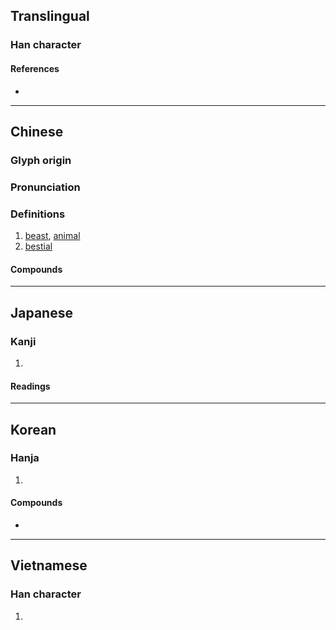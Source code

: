 {{also|獣|兽}}
{{character info/new}}
==Translingual==
{{Han simplified forms|獸|獣|兽}}

===Han character===
{{Han char|rn=94|rad=犬|as=15|sn=19|four=63634|canj=RRIK,XRRIK|ids=⿰嘼犬}}

====References====
* {{Han ref|kx=0721.030|dkj=20775|dj=1132.190|hdz=21375.050|uh=7378|ud=29560|bh=C37E|bd=50046}}

----

==Chinese==
{{zh-forms|s=兽}}

===Glyph origin===
{{Han etyl}}

===Pronunciation===
{{zh-pron
|m=shòu
|c=sau3
|h=pfs=chhu
|mn=siù
|w=2seu
|mc=y
|oc=y
|ma=
|cat=n,a
}}

===Definitions===
{{zh-hanzi}}

# [[beast]], [[animal]]
# [[bestial]]

====Compounds====
{{zh-der|獸姦:[[bestiality]] {{gloss|sexual activity}}|噴香獸|孤獸|怪獸|困獸之鬥|如鳥獸散|害獸|人面獸心|困獸|困獸猶鬥|獸醫學|百獸|禽獸|獸心人面|獸性|獸圈|禽獸不如|瑰禽怪獸|禽奔獸遁|瑞獸|百獸率舞|獸心|獸慾|獸力車|毒蛇猛獸|百獸之王|獸睡|瓦獸|珍禽異獸|率獸食人|獸醫|獸聚鳥散|獸環|獸炭|獸媒花|獸伏|猛獸|狼子獸心|皮翼獸|獸行|海獸|洪水猛獸|銅獸|蟄獸|野獸派|衣冠禽獸|野獸|飛禽走獸|鴨嘴獸|鳥獸行|鳥獸散|鳥獸|經濟怪獸|食蟻獸|藥獸|鎮墓獸|走獸|豕交獸畜}}

----

==Japanese==
{{ja-kanji forms|獣|獸}}

===Kanji===
{{ja-kanji|grade=|rs=犬15|shin=獣}}

# {{defn|lang=ja|sort=犬15}}

====Readings====
{{ja-readings
|goon=しゅ
|kanon=しゅう
|kanyoon=じゅう
|kun=けもの-, けだもの-
}}

----

==Korean==

===Hanja===
{{ko-hanja|hangeul=수|eumhun=|mr=su|y=swu}}

# {{defn|lang=ko|sort=犬15}}

====Compounds====
* {{ko-l|수간|[[bestiality]] {{gloss|sexual activity}}|獸姦}}

----

==Vietnamese==

===Han character===
{{vi-hantu|[[thú]]|rs=犬15}}

# {{defn|lang=vi|sort=犬15}}